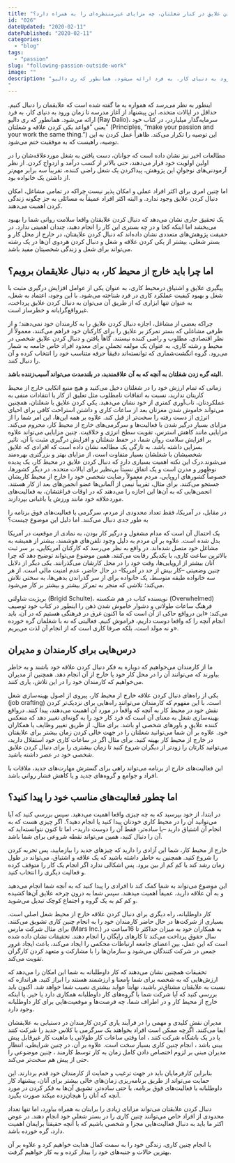 ```yaml
---
title: "دنبال کردن علایق در کنار شغلتان، چه مزایای غیرمنتظره‌ای را به همراه دارد؟"
id: "026"
dateUpdated: "2020-02-11"
datePublished: "2020-02-11"
categories:
  - "blog"
tags:
  - "passion"
slug: "following-passion-outside-work"
image: ""
description: "اینطور به نظر می‌رسد که همواره به ما گفته شده است که علایقمان را دنبال کنیم. حداقل در ایالات متحده، این پیشنهاد از آغاز مدرسه تا زمان ورود به دنیای کار، به فرد ارائه می‌شود. همانطور که ری دالیو (Ray Dalio)، سرمایه‌گذار میلیاردر، در کتاب خود یعنی «قواعد یکی کردن علاقه و شغلتان» (Principles, “make
"
---
```


اینطور به نظر می‌رسد که همواره به ما گفته شده است که علایقمان را دنبال کنیم. حداقل در ایالات متحده، این پیشنهاد از آغاز مدرسه تا زمان ورود به دنیای کار، به فرد ارائه می‌شود. همانطور که ری دالیو (Ray Dalio)، سرمایه‌گذار میلیاردر، در کتاب خود یعنی "قواعد یکی کردن علاقه و شغلتان" (Principles, “make your passion and your work the same thing.”) این توصیه را تکرار می‌کند. ظاهراً عمل کردن به این توصیه، راهیست که به موفقیت ختم می‌شود.

مطالعات اخیر نیز نشان داده است که جوانان، دست یافتن به شغل موردعلاقه‌شان را در اولین اولویت خود قرار می‌دهند، حتی بالاتر از کسب درآمد و ازدواج کردن. از نظر آزمودنی‌های نوجوانِ این پژوهش، پیداکردن یک شغل راضی‌ کننده، تقریباً سه برابر مهم‌تر از داشتن یک خانواده بود.

اما چنین امری برای اکثر افراد عملی و امکان پذیر نیست چراکه در تمامی مشاغل، امکان دنبال کردن علایق وجود ندارد. و البته اکثر افراد عمیقاً به مسائلی به جز چگونه زندگی کردن اهمیت می‌دهند.

یک تحقیق جاری نشان می‌دهد که دنبال کردن علایقتان واقعا سلامت روانی شما را بهبود می‌بخشد اما اینکه کجا و در چه بستری این کار را انجام دهید، چندان اهمیتی ندارد. در حقیقت پژوهش‌های متعددی نشان داده‌اند که دنبال کردن علایقتان، در خارج از محل کار و بستر شغلی، بیشتر از یکی کردن علاقه و شغل و دنبال کردن هردوی آن‌ها در یک رشته می‌تواند برای شغل و زندگی شخصیتان مفید باشد.

## **اما چرا باید خارج از محیط کار، به دنبال علایقمان برویم؟**

پیگیری علایق و اشتیاق درمحیط کاری، به عنوان یکی از عوامل افزایش درگیری مثبت با شغل و بهبود کیفیت عملکرد کاری در فرد شناخته می‌شود. با این وجود، اعتماد به شغل، به عنوان تنها ابزاری که از طریق آن می‌توان به دنبال کردن علایق پرداخت، غیرواقع‌گرایانه و خطرساز است.

چراکه بعضی از مشاغل، اجازه دنبال کردن علایق را به کارمندان خود نمی‌دهند؛ و از طرفی مشاغلی که بستر تمرکز بر علایق را برای کارکنان خود فراهم می‌کنند، معمولاً از نظر اقتصادی، مطلوب و راضی کننده نیستند.
گاهاً یافتن و دنبال کردن علایق شخصی در محیط و رشته کاری، به عنوان یک مولفه تجملی برای معدود افراد خاص جامعه به شمار می‌رود. گروه انگشت‌شماری که توانسته‌اند دقیقاً حرفه متناسب خود را انتخاب کرده و آن را دنبال کنند.

**البته گره زدن شغلتان به آنچه که به آن علاقمندید، در بلندمدت می‌تواند آسیب‌زننده باشد.**

زمانی که تمام ارزش خود را در شغلتان دخیل می‌کنید و هیچ منبع اتکایی خارج از محیط کاریتان ندارید، نسبت به اتفاقات نامطلوب مثل تعلیق از کار یا انتقادات منفی به عملکردتان، تاب‌آوری کمتری از خود نشان می‌دهید.
یکی کردن علایق با شغلتان، همچنین می‌تواند خاموش شدن مغزتان بعد از ساعات کاری و داشتن استراحت کافی برای احیای انرژی از دست رفته را سخت‌تر از قبل کند. علاوه بر همه این‌ها، این امر شما را از مزایای بسیارِ درگیر شدن با فعالیت‌ها و سرگرمی‌های خارج از محیط کار، محروم می‌کند. مزایایی مانند کاهش استرس، تقویت سطح انرژی و خلاقیت. چنین مزایایی می‌تواند علاوه بر افزایش سلامت روان شما، در حفظ شغلتان و افزایش درگیری مثبت با آن، تاثیر بسزایی داشته باشد.
به تازگی یک مطالعه نشان داده است که افرادی که علایق شخصیشان با شغلشان بسیار متفاوت است، از مزایای بهتر و بزرگتری بهره‌مند می‌شوند.درک این نکته اهمیت بسیاری دارد که دنبال کردن علایق در محیط کار، یک پدیده نوظهور و مدرن است و یک اتفاق نسبتاً بی‌نظیر برای ایالات متحده. در دیگر کشورها، خصوصاً کشورهای اروپایی، مردم معمولاً رضایت شخصی خود را خارج از محیط کاریشان جستجو می‌کنند. برای مثال، تقریباً نیمی از آلمانی‌ها عضو انجمن‌های بعد از کار هستند. انجمن‌هایی که به آن‌ها این اجازه را می‌دهند که در اوقات فراغتشان، به فعالیت‌های موردعلاقه خود مانند ورزش یا باغبانی بپردازند.

در مقابل، در آمریکا، فقط تعداد محدودی از مردم، سرگرمی یا فعالیت‌های فوق برنامه را به طور جدی دنبال می‌کنند. اما دلیل این موضوع چیست؟

یک احتمال آن است که مدام مشغول و درگیر کار بودن، به نمادی از موقعیت در آمریکا بدل شده است. علاوه بر آن مردم به دلیل وجود تلفن‌های هوشمند، بیشتر از همیشه به مشاغل خود متصل شده‌اند. در واقع به نظر می‌رسد که کارکنان آمریکایی، بر سر ثبت بالاترین ساعت کاری، با یکدیگر رقابت می‌کنند. همین موضوع می‌تواند توضیح دهد که چرا آنان بیشتر از اروپایی‌ها، وقت خود را در محل کارشان می‌گذرانند.
یکی دیگر از دلایل چنین وضعیتی –کار بیش از حد در آمریکا- در حال حاضر، عدم امنیت مالی است. از هر سه خانواده طبقه متوسط، یک خانواده برای از سر گذراندن بدهی‌ها، به سختی تلاش می‌کند؛ تلاشی که منجر به تمرکز بیشتر و بیشتر بر کار می‌شود.

بریژیت شاولتی (Brigid Schulte)، نویسنده کتاب در هم شکسته (Overwhelmed) فرهنگ ساعات طولانی و دشوار خاموش شدن ذهن را اینطور در کتاب خود توصیف می‌کند: «این درواقع حاکی از آن است که ما اکنون غرق در فرهنگی هستیم که در آن، باید انجام آنچه را که واقعا دوست داریم، فراموش کنیم. فعالیتی که نه با شغلمان گره خورده و نه مولد است، بلکه صرفا کاری است که از انجام آن لذت می‌بریم».

## **درس‌هایی برای کارمندان و مدیران**

ما از کارمندان می‌خواهیم که دوباره به فکر دنبال کردن علاقه خود باشند و به خاطر بیاورند که می‌توانند آن را در محل کار خود یا خارج از آن انجام دهد. همچنین از مدیران می‌خواهیم که کارمندان خود را در این تلاش، یاری کنند.

یکی از راه‌های دنبال کردن علاقه خارج از محیط کار، پیروی از اصول بهینه‌سازی شغل (job crafting) است. با این مفهوم که کارمندان می‌توانند راه‌هایی برای نزدیک‌تر کردن نقش خود در محیط کار به آنچه که واقعاً در مورد آن اهمیت می‌دهند، پیدا کنند. درواقع بهینه‌سازی شغل به معنای آن است که فرد کار خود را به گونه‌ای تغییر دهد که منعکس کننده علایق و باورهای شخصی او باشد. برای مثال، از طریق تغییر وظایف یا همکاران خود. علاوه بر آن شما می‌توانید شغلتان را در جهت خالی کردن زمان بیشتر برای علایقتان در خارج از محیط کار بهینه کنید. برای مثال اگر در ساعات کاری خود استقلال دارید، می‌توانید کارتان را زودتر از دیگران شروع کنید تا زمان بیشتری را برای دنبال کردن علایق شخصی خود در عصر داشته باشید.

این فعالیت‌های خارج از برنامه می‌تواند راهی برای گسترش مهارت‌های جدید، ملاقات با افراد و جوامع و گروه‌های جدید و یا کاهش فشار روانی باشد.

## **اما چطور فعالیت‌های مناسب خود را پیدا کنید؟**

در ابتدا، از خود بپرسید که به چه چیزی واقعا اهمیت می‌دهید. سپس بررسی کنید که آیا می‌توانید آن را در محیط کاری خودتان پیدا کنید یا انجام دهید؟. اگر چیزی هست که به انجام آن اشتیاق دارید –یا ساده‌تر، فقط آن را دوست دارید-، اما تا کنون نتوانسته‌اید که آن را دنبال کنید، همین می‌تواند نقطه شروعی برای شما باشد.

خارج از محیط کار، شما این آزادی را دارید که چیزهای جدید را بیازمایید، پس تجربه کردن را شروع کنید. همچنین به خاطر داشته باشید که یک علاقه و اشتیاق، می‌تواند در طول زمان رشد کند یا کم کم از بین برود. پس اشکالی ندارد اگر انجام یک کار را متوقف کرده و فعالیت دیگری را انتخاب کنید.

این موضوع می‌تواند به شما کمک کند تا افرادی را پیدا کنید که به آنچه شما انجام می‌دهید و به آن علاقه دارید، عمیقاً اهمیت میدهند. سپس شما به درون چرخه علایق آن‌ها کشیده و کم کم به یک گروه و اجتماع کوچک تبدیل می‌شوید.

کار داوطلبانه، راه دیگری برای دنبال کردن علاقه خارج از محیط شغل اصلی است. بسیاری از شرکت‌ها در حال حاضر کارمندان خود را به انجام چنین کاری تشویق می‌کنند. برای مثال شرکت مارس (Mars Inc.) به همکاران خود به میزان حداکثر تا 16ساعت در سال حقوق پرداخت می‌کند تا کارهای رایگان را انجام دهند.
تحقیقات نشان داده شده است كه این عمل، بین اعضای جامعه ارتباطات محكمی را ایجاد می‌كند، باعث ایجاد غرور جمعی در شركت كنندگان می‌شود و سازمان‌ها را با مشاركت و متعهد كردن كارگران تقویت می‌كند.

تحقیقات همچنین نشان می‌دهند که کار داوطلبانه به شما این امکان را می‌دهد که ارزش‌هایی که به شخصه برای شما بامعنا و ارزشمند هستند را ابراز کنید. هراندازه که نسبت به علایقتان مشتاق‌تر باشید، نهایتاً عواید بیشتری نصیب شما خواهد شد.
اکنون باید بررسی کنید که آیا شرکت شما با گروه‌های کار داوطلبانه همکاری دارد یا خیر. یا اینکه خارج از محیط کار و در اطراف شما، چه فرصت‌ها و موقعیت‌هایی برای کار داوطلبانه وجود دارد.

مدیران نقش کلیدی و مهمی را در فرآیند یاری کردن کارمندان در دستیابی به علایقشان ایفا می‌کنند. اگرچه ممکن است افراد بخواهند یک سرگرمی یا کلاس جدید را شرکت کنند یا در یک باشگاه شرکت کنند ، اما وقتی ساعات کار طولانی یا ماهیت کار غیرقابل پیش بینی باشد ، انجام چنین کاری بسیار سخت است. علاوه بر آن، در چنین شرایطی، انتظار مدیران مبنی بر لزوم اختصاص دادن کامل زمان به کار توسط کارمند ، چنین موضوعی را حتی از پیش هم سخت‌تر می‌کند.

بنابراین کارفرمایان باید در جهت ترغیب و حمایت از کارمندان خود قدم بردارند. این حمایت می‌تواند از طریق برنامه‌ریزی زمان‌های خالی بیشتر برای آنان، پیشنهاد کار داوطلبانه یا فعالیت‌های فوق برنامه، یا حتی ساده‌تر، تشویق آن‌ها به فکر کردن در مورد آنچه که آنان را هیجان‌زده میکند صورت بگیرد.

دنبال کردن علایقتان می‌تواند مزایای زیادی را برایتان به همراه بیاورد، اما تنها تعداد محدودی از افراد خاص می‌توانند چنین کاری را در بستر شغلی خود انجام دهند. در عوض اکثر ما باید به دنبال فعالیت‌هایی مجزا و شخصی باشیم که با آنچه حقیقتاً برایمان اهمیت دارد، گره خورده باشد.

با انجام چنین کاری، زندگی خود را به سمت کمال هدایت خواهیم کرد و علاوه بر آن بهترین حالات و جنبه‌های خود را بیدار کرده و به کار خواهیم گرفت.
